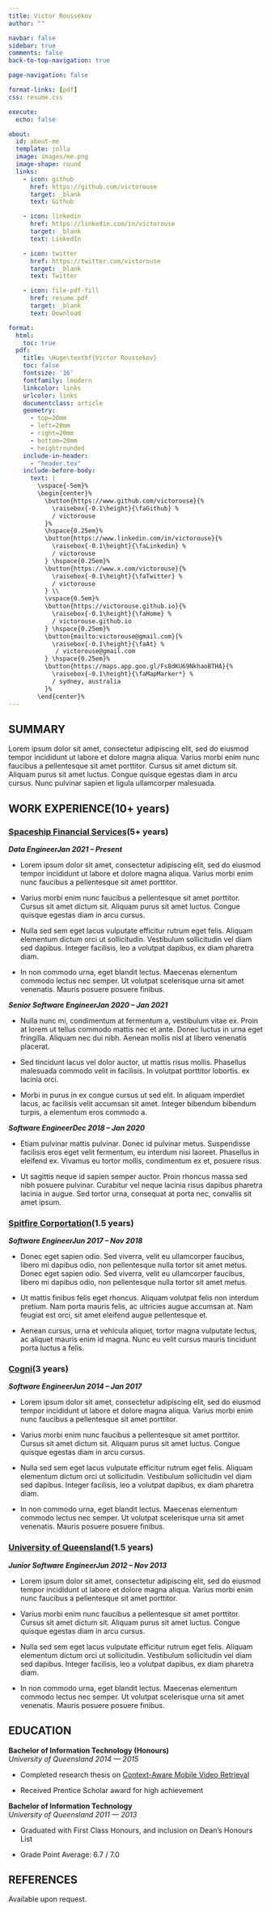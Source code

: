 ```yaml
---
title: Victor Roussekov
author: ""

navbar: false
sidebar: true
comments: false
back-to-top-navigation: true

page-navigation: false

format-links: [pdf]
css: resume.css

execute:
  echo: false

about:
  id: about-me
  template: jolla
  image: images/me.png
  image-shape: round
  links:
    - icon: github
      href: https://github.com/victorouse
      target: _blank
      text: Github

    - icon: linkedin
      href: https://linkedin.com/in/victorouse
      target: _blank
      text: LinkedIn

    - icon: twitter
      href: https://twitter.com/victorouse
      target: _blank
      text: Twitter

    - icon: file-pdf-fill
      href: resume.pdf
      target: _blank
      text: Download

format:
  html:
    toc: true
  pdf:
    title: \Huge\textbf{Victor Roussekov}
    toc: false
    fontsize: '16'
    fontfamily: lmodern
    linkcolor: links
    urlcolor: links
    documentclass: article
    geometry:
      - top=20mm
      - left=20mm
      - right=20mm
      - bottom=20mm
      - heightrounded
    include-in-header: 
      - "header.tex"
    include-before-body:
      text: |
        \vspace{-5em}%
        \begin{center}%
          \button{https://www.github.com/victorouse}{%
            \raisebox{-0.1\height}{\faGithub} %
            / victorouse
          }%
          \hspace{0.25em}%
          \button{https://www.linkedin.com/in/victorouse}{%
            \raisebox{-0.1\height}{\faLinkedin} %
            / victorouse
          } \hspace{0.25em}%
          \button{https://www.x.com/victorouse}{%
            \raisebox{-0.1\height}{\faTwitter} %
            / victorouse
          } \\
          \vspace{0.5em}%
          \button{https://victorouse.github.io}{%
            \raisebox{-0.1\height}{\faHome} %
            / victorouse.github.io
          } \hspace{0.25em}%
          \button{mailto:victorouse@gmail.com}{%
            \raisebox{-0.1\height}{\faAt} %
             / victorouse@gmail.com
          } \hspace{0.25em}%
          \button{https://maps.app.goo.gl/Fs8dKU69NkhaoBTHA}{%
            \raisebox{-0.1\height}{\faMapMarker*} %
            / sydney, australia
          }%
        \end{center}%
---
```


::: {#about-me}
:::


## SUMMARY
\cvhr

Lorem ipsum dolor sit amet, consectetur adipiscing elit, sed do eiusmod tempor
incididunt ut labore et dolore magna aliqua. Varius morbi enim nunc faucibus a
pellentesque sit amet porttitor. Cursus sit amet dictum sit. Aliquam purus sit
amet luctus. Congue quisque egestas diam in arcu cursus. Nunc pulvinar sapien
et ligula ullamcorper malesuada.


\cvheading{WORK EXPERIENCE}{(10+ years)}
::: {.content-visible when-format="html"}
## WORK EXPERIENCE[(10+ years)]{.cvdate}
:::
\cvhr

\cvsubsection{Spaceship Financial Services}{https://www.spaceship.com.au}{(5+ years)}
\cvsubsubsection{Data Engineer}{Jan 2021 -- Present}
::: {.content-visible when-format="html"}
### [Spaceship Financial Services](https://www.spaceship.com.au)[(5+ years)]{.cvdate}
***Data Engineer***[***Jan 2021 -- Present***]{.cvdate}
:::

- Lorem ipsum dolor sit amet, consectetur adipiscing elit, sed do eiusmod tempor
incididunt ut labore et dolore magna aliqua. Varius morbi enim nunc faucibus a
pellentesque sit amet porttitor.

- Varius morbi enim nunc faucibus a pellentesque sit amet porttitor. Cursus sit
  amet dictum sit. Aliquam purus sit amet luctus. Congue quisque egestas diam
  in arcu cursus.

- Nulla sed sem eget lacus vulputate efficitur rutrum eget felis. Aliquam
  elementum dictum orci ut sollicitudin. Vestibulum sollicitudin vel diam sed
  dapibus. Integer facilisis, leo a volutpat dapibus, ex diam pharetra diam.

- In non commodo urna, eget blandit lectus. Maecenas elementum commodo lectus
  nec semper. Ut volutpat scelerisque urna sit amet venenatis. Mauris posuere
  posuere finibus.


\cvsubsubsection{Senior Software Engineer}{Jan 2020 -- Jan 2021}
::: {.content-visible when-format="html"}
***Senior Software Engineer***[***Jan 2020 -- Jan 2021***]{.cvdate} 
:::

- Nulla nunc mi, condimentum at fermentum a, vestibulum vitae ex. Proin at
  lorem ut tellus commodo mattis nec et ante. Donec luctus in urna eget
  fringilla. Aliquam nec dui nibh. Aenean mollis nisl at libero venenatis
  placerat.

- Sed tincidunt lacus vel dolor auctor, ut mattis risus mollis. Phasellus
  malesuada commodo velit in facilisis. In volutpat porttitor lobortis.
  ex lacinia orci.

- Morbi in purus in ex congue cursus ut sed elit. In aliquam imperdiet lacus,
  ac facilisis velit accumsan sit amet. Integer bibendum bibendum turpis, a
  elementum eros commodo a.


\cvsubsubsection{Software Engineer}{Dec 2018 -- Jan 2020}
::: {.content-visible when-format="html"}
***Software Engineer***[***Dec 2018 -- Jan 2020***]{.cvdate} 
:::

- Etiam pulvinar mattis pulvinar. Donec id pulvinar metus. Suspendisse
  facilisis eros eget velit fermentum, eu interdum nisi laoreet. Phasellus in
  eleifend ex. Vivamus eu tortor mollis, condimentum ex et, posuere risus.

- Ut sagittis neque id sapien semper auctor. Proin rhoncus massa sed nibh
  posuere pulvinar. Curabitur vel neque lacinia risus dapibus pharetra lacinia
  in augue. Sed tortor urna, consequat at porta nec, convallis sit amet ipsum. 


\pagebreak


\cvsubsection{Spitfire Corportation}{https://www.spitfire.io}{(1.5 years)}
\cvsubsubsection{Software Engineer}{Jun 2017 -- Nov 2018}
::: {.content-visible when-format="html"}
### [Spitfire Corportation](https://www.spitfire.io)[(1.5 years)]{.cvdate}
***Software Engineer***[***Jun 2017 -- Nov 2018***]{.cvdate}
:::

- Donec eget sapien odio. Sed viverra, velit eu ullamcorper faucibus, libero mi
  dapibus odio, non pellentesque nulla tortor sit amet metus. Donec eget sapien
  odio. Sed viverra, velit eu ullamcorper faucibus, libero mi dapibus odio, non
  pellentesque nulla tortor sit amet metus.

- Ut mattis finibus felis eget rhoncus. Aliquam volutpat felis non interdum
  pretium. Nam porta mauris felis, ac ultricies augue accumsan at. Nam feugiat
  est orci, sit amet eleifend augue pellentesque et.

- Aenean cursus, urna et vehicula aliquet, tortor magna vulputate lectus, ac
  aliquet mauris enim id magna. Nunc eu velit cursus mauris tincidunt porta
  luctus a felis.

\cvsubsection{Cogni}{https://www.getcogni.com}{(3 years)}
\cvsubsubsection{Software Engineer}{Jun 2014 -- Jan 2017}
::: {.content-visible when-format="html"}
### [Cogni](https://www.getcogni.com)[(3 years)]{.cvdate}
***Software Engineer***[***Jun 2014 -- Jan 2017***]{.cvdate}
:::

- Lorem ipsum dolor sit amet, consectetur adipiscing elit, sed do eiusmod tempor
incididunt ut labore et dolore magna aliqua. Varius morbi enim nunc faucibus a
pellentesque sit amet porttitor.

- Varius morbi enim nunc faucibus a pellentesque sit amet porttitor. Cursus sit
  amet dictum sit. Aliquam purus sit amet luctus. Congue quisque egestas diam
  in arcu cursus.

- Nulla sed sem eget lacus vulputate efficitur rutrum eget felis. Aliquam
  elementum dictum orci ut sollicitudin. Vestibulum sollicitudin vel diam sed
  dapibus. Integer facilisis, leo a volutpat dapibus, ex diam pharetra diam.

- In non commodo urna, eget blandit lectus. Maecenas elementum commodo lectus
  nec semper. Ut volutpat scelerisque urna sit amet venenatis. Mauris posuere
  posuere finibus.

\cvsubsection{University of Queensland}{https://uq.edu.au/}{(1.5 years)}
\cvsubsubsection{Junior Software Engineer}{Jun 2012 -- Nov 2013}
::: {.content-visible when-format="html"}
### [University of Queensland](https://uq.edu.au/)[(1.5 years)]{.cvdate}
***Junior Software Engineer***[***Jun 2012 -- Nov 2013***]{.cvdate}
:::

- Lorem ipsum dolor sit amet, consectetur adipiscing elit, sed do eiusmod tempor
incididunt ut labore et dolore magna aliqua. Varius morbi enim nunc faucibus a
pellentesque sit amet porttitor.

- Varius morbi enim nunc faucibus a pellentesque sit amet porttitor. Cursus sit
  amet dictum sit. Aliquam purus sit amet luctus. Congue quisque egestas diam
  in arcu cursus.

- Nulla sed sem eget lacus vulputate efficitur rutrum eget felis. Aliquam
  elementum dictum orci ut sollicitudin. Vestibulum sollicitudin vel diam sed
  dapibus. Integer facilisis, leo a volutpat dapibus, ex diam pharetra diam.

- In non commodo urna, eget blandit lectus. Maecenas elementum commodo lectus
  nec semper. Ut volutpat scelerisque urna sit amet venenatis. Mauris posuere
  posuere finibus.


\pagebreak


## EDUCATION{style="page-break-before: always"}
\cvhr

\cvsubsubsectionedu{Bachelor of Information Technology (Honours)}{University of Queensland}{2014 -- 2015}
::: {.content-visible when-format="html"}
**Bachelor of Information Technology (Honours)** <br> *University of Queensland* [*2014 --- 2015*]{.cvdate}
:::

- Completed research thesis on [Context-Aware Mobile Video Retrieval](https://drive.google.com/file/d/0B9BIdud4S8x2eGtHc0RCNkMwRTQ)

- Received Prentice Scholar award for high achievement


\cvsubsubsectionedu{Bachelor of Information Technology}{University of Queensland}{2011 -- 2013}
::: {.content-visible when-format="html"}
**Bachelor of Information Technology** <br> *University of Queensland* [*2011 --- 2013*]{.cvdate}
:::

- Graduated with First Class Honours, and inclusion on Dean's Honours List

- Grade Point Average: 6.7 / 7.0


## REFERENCES
\cvhr

:::{.text-center}
Available upon request.
:::
